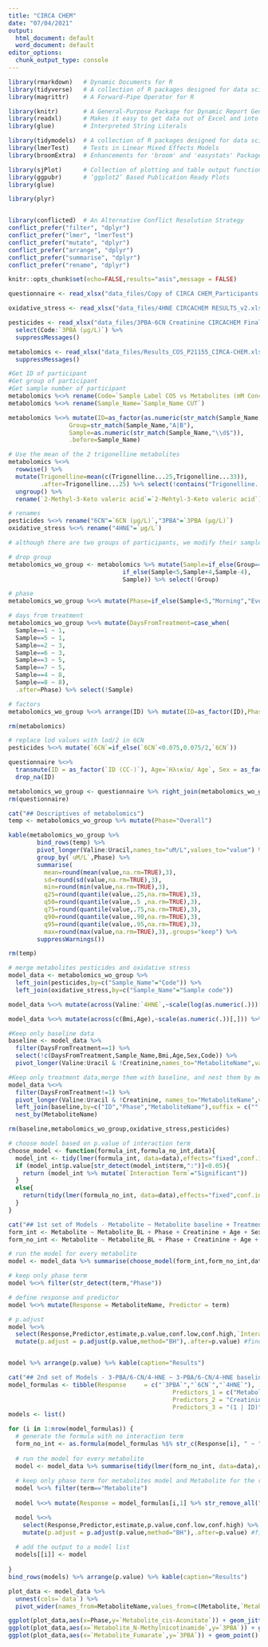 ---
title: "CIRCA CHEM"
date: "07/04/2021"
output:
  html_document: default
  word_document: default
editor_options:
  chunk_output_type: console
---

```{r, include=FALSE}
library(rmarkdown)   # Dynamic Documents for R
library(tidyverse)   # A collection of R packages designed for data science
library(magrittr)    # A Forward-Pipe Operator for R

library(knitr)       # A General-Purpose Package for Dynamic Report Generation in R
library(readxl)      # Makes it easy to get data out of Excel and into R
library(glue)        # Interpreted String Literals

library(tidymodels)  # A collection of R packages designed for data science
library(lmerTest)    # Tests in Linear Mixed Effects Models
library(broomExtra)  # Enhancements for 'broom' and 'easystats' Package Families

library(sjPlot)      # Collection of plotting and table output functions for data visualization
library(ggpubr)      # ‘ggplot2’ Based Publication Ready Plots
library(glue)

library(plyr)


library(conflicted)  # An Alternative Conflict Resolution Strategy
conflict_prefer("filter", "dplyr")
conflict_prefer("lmer", "lmerTest")
conflict_prefer("mutate", "dplyr")
conflict_prefer("arrange", "dplyr")
conflict_prefer("summarise", "dplyr")
conflict_prefer("rename", "dplyr")

knitr::opts_chunk$set(echo=FALSE,results="asis",message = FALSE)
```

```{r load-data}
questionnaire <- read_xlsx("data_files/Copy of CIRCA CHEM_Participants Registry_29.12.20_2.xlsx")

oxidative_stress <- read_xlsx("data_files/4HNE CIRCACHEM RESULTS_v2.xlsx")

pesticides <- read_xlsx("data_files/3PBA-6CN Creatinine CIRCACHEM Final.xlsx") %>% 
  select(Code:`3PBA (μg/L)`) %>%
  suppressMessages()

metabolomics <- read_xlsx("data_files/Results_COS_P21155_CIRCA-CHEM.xlsx",sheet="ConcNMR") %>%
  suppressMessages()
```


```{r extract-information-from-sample-name}
#Get ID of participant
#Get group of participant
#Get sample number of participant
metabolomics %<>% rename(Code=`Sample Label COS vs Metabolites (mM Concentration)`)
metabolomics %<>% rename(Sample_Name=`Sample_Name CUT`)

metabolomics %<>% mutate(ID=as_factor(as.numeric(str_match(Sample_Name,"\\d++"))),
                 Group=str_match(Sample_Name,"A|B"),
                 Sample=as.numeric(str_match(Sample_Name,"\\d$")),
                 .before=Sample_Name)
```

```{r renames-and-merges}
# Use the mean of the 2 trigonelline metabolites
metabolomics %<>% 
  rowwise() %>%
  mutate(Trigonelline=mean(c(Trigonelline...25,Trigonelline...33)),
         .after=Trigonelline...25) %>% select(!contains("Trigonelline...")) %>%
  ungroup() %>%
  rename(`2-Methyl-3-Keto valeric acid`=`2-Mehtyl-3-Keto valeric acid`)

# renames
pesticides %<>% rename("6CN"=`6CN (μg/L)`,"3PBA"=`3PBA (μg/L)`)
oxidative_stress %<>% rename("4HNE"=`μg/L`)
```

```{r the-groups-as-one}
# although there are two groups of participants, we modify their sample days accordingly to treat them as one

# drop group
metabolomics_wo_group <- metabolomics %>% mutate(Sample=if_else(Group=="B",
                                if_else(Sample<5,Sample+4,Sample-4),
                                Sample)) %>% select(!Group)

# phase 
metabolomics_wo_group %<>% mutate(Phase=if_else(Sample<5,"Morning","Evening"),.after=Sample)

# days from treatment
metabolomics_wo_group %<>% mutate(DaysFromTreatment=case_when(
  Sample==1 ~ 1,
  Sample==5 ~ 1,
  Sample==2 ~ 3,
  Sample==6 ~ 3,
  Sample==3 ~ 5,
  Sample==7 ~ 5,
  Sample==4 ~ 8,
  Sample==8 ~ 8),
  .after=Phase) %>% select(!Sample)

# factors
metabolomics_wo_group %<>% arrange(ID) %>% mutate(ID=as_factor(ID),Phase=as_factor(Phase))

rm(metabolomics)
```

```{r lod imputation}
# replace lod values with lod/2 in 6CN
pesticides %<>% mutate(`6CN`=if_else(`6CN`<0.075,0.075/2,`6CN`))
```

```{r questionnaire}
questionnaire %<>% 
  transmute(ID = as_factor(`ID (CC-)`), Age=`Ηλικία/ Age`, Sex = as_factor(`Φύλο/ Gender`), Bmi = `ΒΜΙ_0`) %>% 
  drop_na(ID)

metabolomics_wo_group <- questionnaire %>% right_join(metabolomics_wo_group, by="ID")
rm(questionnaire)
```

```{r descriptives}
cat("## Descriptives of metabolomics")
temp <- metabolomics_wo_group %>% mutate(Phase="Overall")

kable(metabolomics_wo_group %>%
        bind_rows(temp) %>% 
        pivot_longer(Valine:Uracil,names_to="uM/L",values_to="value") %>%
        group_by(`uM/L`,Phase) %>%
        summarise(
          mean=round(mean(value,na.rm=TRUE),3),
          sd=round(sd(value,na.rm=TRUE),3),
          min=round(min(value,na.rm=TRUE),3),
          q25=round(quantile(value,.25,na.rm=TRUE),3),
          q50=round(quantile(value,.5 ,na.rm=TRUE),3),
          q75=round(quantile(value,.75,na.rm=TRUE),3),
          q90=round(quantile(value,.90,na.rm=TRUE),3),
          q95=round(quantile(value,.95,na.rm=TRUE),3),
          max=round(max(value,na.rm=TRUE),3),.groups="keep") %>%
        suppressWarnings())

rm(temp)
```

```{r model-data}
# merge metabolites pesticides and oxidative stress
model_data <- metabolomics_wo_group %>% 
  left_join(pesticides,by=c("Sample_Name"="Code")) %>%
  left_join(oxidative_stress,by=c("Sample_Name"="Sample code"))

model_data %<>% mutate(across(Valine:`4HNE`,~scale(log(as.numeric(.)))[,])) %>% suppressWarnings()

model_data %<>% mutate(across(c(Bmi,Age),~scale(as.numeric(.))[,])) %>% suppressWarnings()

#Keep only baseline data
baseline <- model_data %>% 
  filter(DaysFromTreatment==1) %>% 
  select(!c(DaysFromTreatment,Sample_Name,Bmi,Age,Sex,Code)) %>% 
  pivot_longer(Valine:Uracil & !Creatinine,names_to="MetaboliteName",values_to="Metabolite")

#Keep only treatment data,merge them with baseline, and nest them by metabolite
model_data %<>% 
  filter(DaysFromTreatment!=1) %>%
  pivot_longer(Valine:Uracil & !Creatinine, names_to="MetaboliteName",values_to="Metabolite") %>%
  left_join(baseline,by=c("ID","Phase","MetaboliteName"),suffix = c("","_BL")) %>%
  nest_by(MetaboliteName)

rm(baseline,metabolomics_wo_group,oxidative_stress,pesticides)
```

```{r choose-formula-function-and-formulas}
# choose model based on p.value of interaction term
choose_model <- function(formula_int,formula_no_int,data){
  model_int <- tidy(lmer(formula_int, data=data),effects="fixed",conf.int =TRUE)
  if (model_int$p.value[str_detect(model_int$term,":")]<0.05){
    return (model_int %>% mutate(`Interaction Term`="Significant"))
  }
  else{
    return(tidy(lmer(formula_no_int, data=data),effects="fixed",conf.int =TRUE) %>% mutate(`Interaction Term`="Not Significant"))
  }
}
```

```{r models-metabolomics}
cat("## 1st set of Models - Metabolite ~ Metabolite baseline + Treatment + Creatinine + Age + Sex + BMI + DaysFromTreatment + Treatment*DaysFromTreatment (included if p.value <0.05) + (1 | ID) ")
form_int <- Metabolite ~ Metabolite_BL + Phase + Creatinine + Age + Sex + Bmi + DaysFromTreatment + Phase*DaysFromTreatment + (1 | ID)
form_no_int <- Metabolite ~ Metabolite_BL + Phase + Creatinine + Age + Sex + Bmi + DaysFromTreatment + (1 | ID)

# run the model for every metabolite
model <- model_data %>% summarise(choose_model(form_int,form_no_int,data),.groups="keep")  %>% ungroup() 

# keep only phase term
model %<>% filter(str_detect(term,"Phase"))  

# define response and predictor
model %<>% mutate(Response = MetaboliteName, Predictor = term)

# p.adjust
model %<>%
  select(Response,Predictor,estimate,p.value,conf.low,conf.high,`Interaction Term`) %>% # select useful columns  
  mutate(p.adjust = p.adjust(p.value,method="BH"),.after=p.value) #find padjust


model %>% arrange(p.value) %>% kable(caption="Results")
```

```{r models-metabolomics-pest-ox}
cat("## 2nd set of Models - 3-PBA/6-CN/4-HNE ~ 3-PBA/6-CN/4-HNE baseline + Metabolite + Creatinine + Age + Sex + BMI + DaysFromTreatment + (1 | ID)")
model_formulas <- tibble(Response     = c("`3PBA`","`6CN`","`4HNE`"),
                                              Predictors_1 = c("Metabolite + `3PBA_BL`","Metabolite + `6CN_BL`","Metabolite + `4HNE_BL`"),
                                              Predictors_2 = "Creatinine + Age + Sex + Bmi + DaysFromTreatment",
                                              Predictors_3 = "(1 | ID)")
models <- list()

for (i in 1:nrow(model_formulas)) {
  # generate the formula with no interaction term
  form_no_int <- as.formula(model_formulas %$% str_c(Response[i], " ~ ", Predictors_1[i], " + ", Predictors_2[i], " + ", Predictors_3[i]))
  
  # run the model for every metabolite
  model <- model_data %>% summarise(tidy(lmer(form_no_int, data=data),effects="fixed",conf.int =TRUE))  %>% ungroup() 
  
  # keep only phase term for metabolites model and Metabolite for the rest
  model %<>% filter(term=="Metabolite")  
  
  model %<>% mutate(Response = model_formulas[i,1] %>% str_remove_all("`"), Predictor = MetaboliteName)  

  model %<>%
    select(Response,Predictor,estimate,p.value,conf.low,conf.high) %>% # select useful columns  
    mutate(p.adjust = p.adjust(p.value,method="BH"),.after=p.value) #find padjust
  
  # add the output to a model list  
  models[[i]] <- model
  
}
bind_rows(models) %>% arrange(p.value) %>% kable(caption="Results")
```

```{r}
plot_data <- model_data %>% 
  unnest(cols=`data`) %>%
  pivot_wider(names_from=MetaboliteName,values_from=c(Metabolite,`Metabolite_BL`))
```


```{r, include=TRUE}
ggplot(plot_data,aes(x=Phase,y=`Metabolite_cis-Aconitate`)) + geom_jitter() 
ggplot(plot_data,aes(x=`Metabolite_N-Methylnicotinamide`,y=`3PBA`)) + geom_point() + geom_smooth(formula = "y~x", method="lm")
ggplot(plot_data,aes(x=`Metabolite_Fumarate`,y=`3PBA`)) + geom_point() + geom_smooth(formula = "y~x", method="lm")
```


